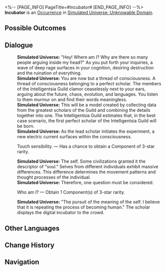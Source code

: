 <%-- [PAGE_INFO]
PageTitle=#Incubator#
[END_PAGE_INFO] --%>
{{Stub}}
{{Simulated Universe Event Infobox
|id            = 10001-1
|title         = 
|image         = <!--TBA: SpriteOutput/Rogue/RandomEvent/PicRogueEvent_23.png-->
|domains_su    = 
|domains_swarm = 
|domains_gng   = 
|domains_du    = 
|domains_und   = Unknown
|requirements  = 
|prev          = 
|next          = 
|characters    = 
|factions      = 
|order         = 
|order_du      = 
}}
'''Incubator''' is an [[Simulated Universe/Occurrence|Occurrence]] in [[Simulated Universe: Unknowable Domain]].

==Possible Outcomes==
{{Possible Outcomes
|choice_1 = Touch sensibility.
|result_1 = Has a chance to obtain a Component of 3-star rarity.

|choice_2 = Who am I?
|result_2 = Obtain 1 Component(s) of 3-star rarity.

}}
<!--
==Gameplay Notes==
* 
-->
==Dialogue==
{{Dialogue Start}}
:'''Simulated Universe:''' "Hey! Where am I? Why are there so many people arguing inside my head?" As you put forth your inquiries, a wave of deep rage surfaces in your cognition, desiring destruction and the ruination of everything.
:'''Simulated Universe:''' You are now but a thread of consciousness. A thread of consciousness belonging to a perfect scholar. The members of the Intelligentsia Guild clamor ceaselessly next to your ears, arguing about the future, chaos, evolution, and languages. You listen to them murmur on and find their words meaningless.
:'''Simulated Universe:''' This will be a model created by collecting data from the greatest scholars of the Guild and combining the details together into one. The Intelligentsia Guild estimates that, in the best case scenario, the first perfect scholar of the Intelligentsia Guild will be born.
:'''Simulated Universe:''' As the lead scholar initiates the experiment, a new electric current surfaces within the consciousness.
:{{DIcon|Star}} Touch sensibility. &mdash; Has a chance to obtain a Component of 3-star rarity.
:'''Simulated Universe:''' The self. Some civilizations granted it the descriptor of "soul." Selves from different individuals exhibit massive differences. This difference determines the movement patterns and thought processes of the individual.
:'''Simulated Universe:''' Therefore, one question must be considered.
:{{DIcon|Star}} Who am I? &mdash; Obtain 1 Component(s) of 3-star rarity.
:'''Simulated Universe:''' "The pursuit of the meaning of the self. I believe that it is repeating the process of becoming human." The scholar displays the digital incubator to the crowd.
{{Dialogue End}}

==Other Languages==
{{Other Languages
|en   = Incubator
|zhs  = 培养皿
|zht  = 培養皿
|ja   = シャーレ
|ko   = 배양판
|es   = Incubadora
|fr   = Incubateur
|ru   = Инкубатор
|th   = จานเพาะเลี้ยง
|vi   = Lồng Ấp
|de   = Inkubator
|id   = Inkubator
|pt   = Incubadora
}}

==Change History==
{{Change History|null}}

==Navigation==
{{Occurrence Navbox}}